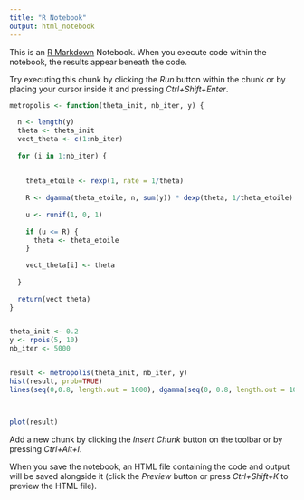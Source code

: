 ```yaml
---
title: "R Notebook"
output: html_notebook
---
```


This is an [R Markdown](http://rmarkdown.rstudio.com) Notebook. When you execute code within the notebook, the results appear beneath the code. 

Try executing this chunk by clicking the *Run* button within the chunk or by placing your cursor inside it and pressing *Ctrl+Shift+Enter*. 

```r

metropolis <- function(theta_init, nb_iter, y) {
  
  n <- length(y)
  theta <- theta_init
  vect_theta <- c(1:nb_iter)
  
  for (i in 1:nb_iter) {
    
    
    theta_etoile <- rexp(1, rate = 1/theta)
    
    R <- dgamma(theta_etoile, n, sum(y)) * dexp(theta, 1/theta_etoile) / (dgamma(theta, n, sum(y)) * dexp(theta_etoile, 1/theta))
                                                      
    u <- runif(1, 0, 1)
    
    if (u <= R) {
      theta <- theta_etoile
    }
    
    vect_theta[i] <- theta
    
  }
  
  return(vect_theta)
}


theta_init <- 0.2
y <- rpois(5, 10)
nb_iter <- 5000


result <- metropolis(theta_init, nb_iter, y)
hist(result, prob=TRUE)
lines(seq(0,0.8, length.out = 1000), dgamma(seq(0, 0.8, length.out = 1000), length(y), sum(y)))



plot(result)

```

Add a new chunk by clicking the *Insert Chunk* button on the toolbar or by pressing *Ctrl+Alt+I*.

When you save the notebook, an HTML file containing the code and output will be saved alongside it (click the *Preview* button or press *Ctrl+Shift+K* to preview the HTML file).
